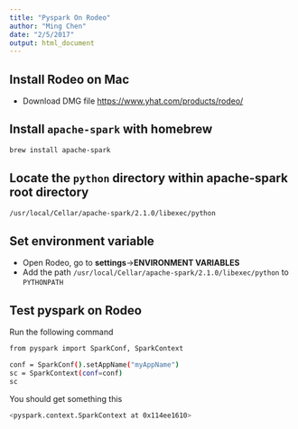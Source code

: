 ```yaml
---
title: "Pyspark On Rodeo"
author: "Ming Chen"
date: "2/5/2017"
output: html_document
---
```


## Install Rodeo on Mac

* Download DMG file [https://www.yhat.com/products/rodeo/](https://www.yhat.com/products/rodeo/)

## Install `apache-spark` with homebrew

```bash
brew install apache-spark
```

## Locate the `python` directory within apache-spark root directory

```bash
/usr/local/Cellar/apache-spark/2.1.0/libexec/python
```


## Set environment variable

* Open Rodeo, go to **settings**->**ENVIRONMENT VARIABLES**
* Add the path `/usr/local/Cellar/apache-spark/2.1.0/libexec/python` to `PYTHONPATH`

## Test pyspark on Rodeo

Run the following command

```bash
from pyspark import SparkConf, SparkContext

conf = SparkConf().setAppName("myAppName")
sc = SparkContext(conf=conf)
sc
```

You should get something this

```bash
<pyspark.context.SparkContext at 0x114ee1610>
```